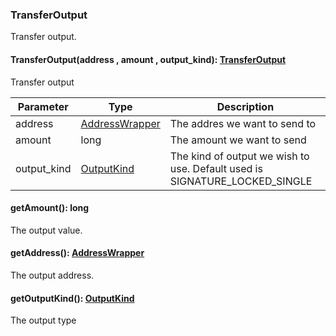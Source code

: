 ### TransferOutput
Transfer output.

#### TransferOutput(address , amount , output_kind): [TransferOutput](#transferoutput)

Transfer output

| Parameter       | Type |  Description |
| --------------- | -------- | -------- |
| address | [AddressWrapper](#addresswrapper) |  The addres we want to send to |
| amount | long |  The amount we want to send |
| output_kind | [OutputKind](#outputkind) |  The kind of output we wish to use. Default used is SIGNATURE_LOCKED_SINGLE |

#### getAmount(): long

The output value.

#### getAddress(): [AddressWrapper](#addresswrapper)

The output address.

#### getOutputKind(): [OutputKind](#outputkind)

The output type
